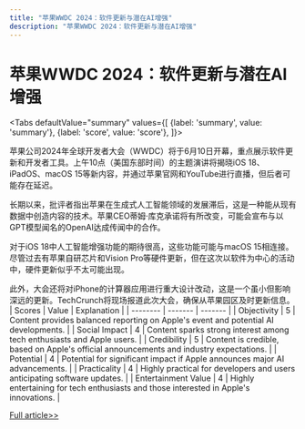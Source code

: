```yaml
---
title: "苹果WWDC 2024：软件更新与潜在AI增强"
description: "苹果WWDC 2024：软件更新与潜在AI增强"
---
```



# 苹果WWDC 2024：软件更新与潜在AI增强


<Tabs
	defaultValue="summary"
	values={[
	{label: 'summary', value: 'summary'},
	{label: 'score', value: 'score'},
]}>
<TabItem value="summary">


苹果公司2024年全球开发者大会（WWDC）将于6月10日开幕，重点展示软件更新和开发者工具。上午10点（美国东部时间）的主题演讲将揭晓iOS 18、iPadOS、macOS 15等新内容，并通过苹果官网和YouTube进行直播，但后者可能存在延迟。

长期以来，批评者指出苹果在生成式人工智能领域的发展滞后，这是一种能从现有数据中创造内容的技术。苹果CEO蒂姆·库克承诺将有所改变，可能会宣布与以GPT模型闻名的OpenAI达成传闻中的合作。

对于iOS 18中人工智能增强功能的期待很高，这些功能可能与macOS 15相连接。尽管过去有苹果自研芯片和Vision Pro等硬件更新，但在这次以软件为中心的活动中，硬件更新似乎不太可能出现。

此外，大会还将对iPhone的计算器应用进行重大设计改动，这是一个虽小但影响深远的更新。TechCrunch将现场报道此次大会，确保从苹果园区及时更新信息。
</TabItem>
<TabItem value="score">
	| Scores     | Value   | Explanation |
	| -------- | ------- | ------- |
	| Objectivity  | 5    | Content provides balanced reporting on Apple's event and potential AI developments.    |
	| Social Impact | 4     | Content sparks strong interest among tech enthusiasts and Apple users.    |
	| Credibility    | 5    | Content is credible, based on Apple's official announcements and industry expectations.    |
	| Potential    | 4    | Potential for significant impact if Apple announces major AI advancements.    |
	| Practicality    | 4    | Highly practical for developers and users anticipating software updates.    |
	| Entertainment Value    | 4    | Highly entertaining for tech enthusiasts and those interested in Apple's innovations.    |
</TabItem>
</Tabs>

[Full article>>](https://techcrunch.com/2024/06/05/watch-apple-kick-off-wwdc-2024-right-here/)
